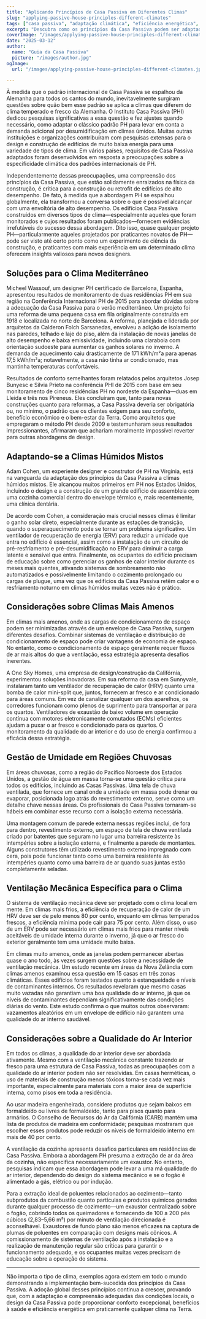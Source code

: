 ```yaml
---
title: "Aplicando Princípios de Casa Passiva em Diferentes Climas"
slug: "applying-passive-house-principles-different-climates"
tags: ["casa passiva", "adaptação climática", "eficiência energética", "sustentabilidade", "aplicação global"]
excerpt: "Descubra como os princípios da Casa Passiva podem ser adaptados com sucesso a diversos climas ao redor do mundo, com exemplos do mundo real e soluções práticas para manter o conforto e a eficiência em qualquer ambiente."
coverImage: "/images/applying-passive-house-principles-different-climates.jpg"
date: "2025-03-12"
author:
  name: "Guia da Casa Passiva"
  picture: "/images/author.jpg"
ogImage:
  url: "/images/applying-passive-house-principles-different-climates.jpg"

---
```

À medida que o padrão internacional de Casa Passiva se espalhou da Alemanha para todos os cantos do mundo, inevitavelmente surgiram questões sobre quão bem esse padrão se aplica a climas que diferem do clima temperado e fresco da Alemanha. O Instituto Casa Passiva (PHI) dedicou pesquisas significativas a essa questão e fez ajustes quando necessário, como adaptar o clássico padrão PH para levar em conta a demanda adicional por desumidificação em climas úmidos. Muitas outras instituições e organizações contribuíram com pesquisas extensas para o design e construção de edifícios de muito baixa energia para uma variedade de tipos de clima. Em vários países, requisitos de Casa Passiva adaptados foram desenvolvidos em resposta a preocupações sobre a especificidade climática dos padrões internacionais de PH.

Independentemente dessas preocupações, uma compreensão dos princípios da Casa Passiva, que estão solidamente enraizados na física da construção, é crítica para a construção ou retrofit de edifícios de alto desempenho. De fato, à medida que a abordagem PH se espalhou globalmente, ela transformou a conversa sobre o que é possível alcançar com uma envoltória de alto desempenho. Os edifícios Casa Passiva construídos em diversos tipos de clima—especialmente aqueles que foram monitorados e cujos resultados foram publicados—fornecem evidências irrefutáveis do sucesso dessa abordagem. Dito isso, quase qualquer projeto PH—particularmente aqueles projetados por praticantes novatos de PH—pode ser visto até certo ponto como um experimento de ciência da construção, e praticantes com mais experiência em um determinado clima oferecem insights valiosos para novos designers.
## Soluções para o Clima Mediterrâneo

Micheel Wassouf, um designer PH certificado de Barcelona, Espanha, apresentou resultados de monitoramento de duas residências PH em sua região na Conferência Internacional PH de 2015 para abordar dúvidas sobre a adequação da Casa Passiva para o verão mediterrâneo. Um projeto foi uma reforma de uma pequena casa em fila originalmente construída em 1918 e localizada no norte de Barcelona. A reforma, planejada e liderada por arquitetos da Calderon Folch Sarsanedas, envolveu a adição de isolamento nas paredes, telhado e laje do piso, além da instalação de novas janelas de alto desempenho e baixa emissividade, incluindo uma claraboia com orientação sudoeste para aumentar os ganhos solares no inverno. A demanda de aquecimento caiu drasticamente de 171 kWh/m²a para apenas 17,5 kWh/m²a; notavelmente, a casa não tinha ar condicionado, mas mantinha temperaturas confortáveis.

Resultados de conforto semelhantes foram relatados pelos arquitetos Josep Bunyesc e Silvia Prieto na conferência PHI de 2015 com base em seu monitoramento de cinco residências PH no nordeste da Espanha—duas em Lleida e três nos Pireneus. Eles concluíram que, tanto para novas construções quanto para reformas, a Casa Passiva deveria ser obrigatória ou, no mínimo, o padrão que os clientes exigem para seu conforto, benefício econômico e o bem-estar da Terra. Como arquitetos que empregaram o método PH desde 2009 e testemunharam seus resultados impressionantes, afirmaram que achariam moralmente impossível reverter para outras abordagens de design.
## Adaptando-se a Climas Húmidos Mistos

Adam Cohen, um experiente designer e construtor de PH na Virgínia, está na vanguarda da adaptação dos princípios da Casa Passiva a climas húmidos mistos. Ele alcançou muitos primeiros em PH nos Estados Unidos, incluindo o design e a construção de um grande edifício de assembleia com uma cozinha comercial dentro do envelope térmico e, mais recentemente, uma clínica dentária.

De acordo com Cohen, a consideração mais crucial nesses climas é limitar o ganho solar direto, especialmente durante as estações de transição, quando o superaquecimento pode se tornar um problema significativo. Um ventilador de recuperação de energia (ERV) para reduzir a umidade que entra no edifício é essencial, assim como a instalação de um circuito de pré-resfriamento e pré-desumidificação no ERV para diminuir a carga latente e sensível que entra. Finalmente, os ocupantes do edifício precisam de educação sobre como gerenciar os ganhos de calor interior durante os meses mais quentes, ativando sistemas de sombreamento não automatizados e possivelmente limitando o cozimento prolongado ou cargas de plugue, uma vez que os edifícios da Casa Passiva retêm calor e o resfriamento noturno em climas húmidos muitas vezes não é prático.
## Considerações sobre Climas Mais Amenos

Em climas mais amenos, onde as cargas de condicionamento de espaço podem ser minimizadas através de um envelope de Casa Passiva, surgem diferentes desafios. Combinar sistemas de ventilação e distribuição de condicionamento de espaço pode criar vantagens de economia de espaço. No entanto, como o condicionamento de espaço geralmente requer fluxos de ar mais altos do que a ventilação, essa estratégia apresenta desafios inerentes.

A One Sky Homes, uma empresa de design/construção da Califórnia, experimentou soluções inovadoras. Em sua reforma da casa em Sunnyvale, instalaram tanto um ventilador de recuperação de calor (HRV) quanto uma bomba de calor mini-split que, juntos, fornecem ar fresco e ar condicionado para áreas comuns. Em vez de canalizar qualquer um dos aparelhos, os corredores funcionam como plenos de suprimento para transportar ar para os quartos. Ventiladores de exaustão de baixo volume em operação contínua com motores eletronicamente comutados (ECMs) eficientes ajudam a puxar o ar fresco e condicionado para os quartos. O monitoramento da qualidade do ar interior e do uso de energia confirmou a eficácia dessa estratégia.
## Gestão de Umidade em Regiões Chuvosas

Em áreas chuvosas, como a região do Pacífico Noroeste dos Estados Unidos, a gestão de água em massa torna-se uma questão crítica para todos os edifícios, incluindo as Casas Passivas. Uma tela de chuva ventilada, que fornece um canal onde a umidade em massa pode drenar ou evaporar, posicionada logo atrás do revestimento externo, serve como um detalhe chave nessas áreas. Os profissionais de Casa Passiva tornaram-se hábeis em combinar esse recurso com a isolação externa necessária.

Uma montagem comum de parede externa nessas regiões inclui, de fora para dentro, revestimento externo, um espaço de tela de chuva ventilada criado por batentes que seguram no lugar uma barreira resistente às intempéries sobre a isolação externa, e finalmente a parede de montantes. Alguns construtores têm utilizado revestimento externo impregnado com cera, pois pode funcionar tanto como uma barreira resistente às intempéries quanto como uma barreira de ar quando suas juntas estão completamente seladas.

## Ventilação Mecânica Específica para o Clima

O sistema de ventilação mecânica deve ser projetado com o clima local em mente. Em climas mais frios, a eficiência de recuperação de calor de um HRV deve ser de pelo menos 80 por cento, enquanto em climas temperados frescos, a eficiência mínima pode cair para 75 por cento. Além disso, o uso de um ERV pode ser necessário em climas mais frios para manter níveis aceitáveis de umidade interna durante o inverno, já que o ar fresco do exterior geralmente tem uma umidade muito baixa.

Em climas muito amenos, onde as janelas podem permanecer abertas quase o ano todo, às vezes surgem questões sobre a necessidade de ventilação mecânica. Um estudo recente em áreas da Nova Zelândia com climas amenos examinou essa questão em 15 casas em três zonas climáticas. Esses edifícios foram testados quanto à estanqueidade e níveis de contaminantes internos. Os resultados revelaram que mesmo casas muito vazadas não garantiam uma boa qualidade do ar interno, já que os níveis de contaminantes dependiam significativamente das condições diárias do vento. Este estudo confirma o que muitos outros observaram: vazamentos aleatórios em um envelope de edifício não garantem uma qualidade do ar interno saudável.
## Considerações sobre a Qualidade do Ar Interior

Em todos os climas, a qualidade do ar interior deve ser abordada ativamente. Mesmo com a ventilação mecânica constante trazendo ar fresco para uma estrutura de Casa Passiva, todas as preocupações com a qualidade do ar interior podem não ser resolvidas. Em casas herméticas, o uso de materiais de construção menos tóxicos torna-se cada vez mais importante, especialmente para materiais com a maior área de superfície interna, como pisos em toda a residência.

Ao usar madeira engenheirada, considere produtos que sejam baixos em formaldeído ou livres de formaldeído, tanto para pisos quanto para armários. O Conselho de Recursos do Ar da Califórnia (CARB) mantém uma lista de produtos de madeira em conformidade; pesquisas mostraram que escolher esses produtos pode reduzir os níveis de formaldeído interno em mais de 40 por cento.

A ventilação da cozinha apresenta desafios particulares em residências de Casa Passiva. Embora a abordagem PH presuma a extração de ar da área da cozinha, não especifica necessariamente um exaustor. No entanto, pesquisas indicam que essa abordagem pode levar a uma má qualidade do ar interior, dependendo do design do sistema mecânico e se o fogão é alimentado a gás, elétrico ou por indução.

Para a extração ideal de poluentes relacionados ao cozimento—tanto subprodutos da combustão quanto partículas e produtos químicos gerados durante qualquer processo de cozimento—um exaustor centralizado sobre o fogão, cobrindo todos os queimadores e fornecendo de 100 a 200 pés cúbicos (2,83–5,66 m³) por minuto de ventilação direcionada é aconselhável. Exaustores de fundo plano são menos eficazes na captura de plumas de poluentes em comparação com designs mais cônicos. A comissionamento de sistemas de ventilação após a instalação e a realização de manutenção regular são críticas para garantir o funcionamento adequado, e os ocupantes muitas vezes precisam de educação sobre a operação do sistema.

---

Não importa o tipo de clima, exemplos agora existem em todo o mundo demonstrando a implementação bem-sucedida dos princípios da Casa Passiva. A adoção global desses princípios continua a crescer, provando que, com a adaptação e compreensão adequadas das condições locais, o design da Casa Passiva pode proporcionar conforto excepcional, benefícios à saúde e eficiência energética em praticamente qualquer clima na Terra.
